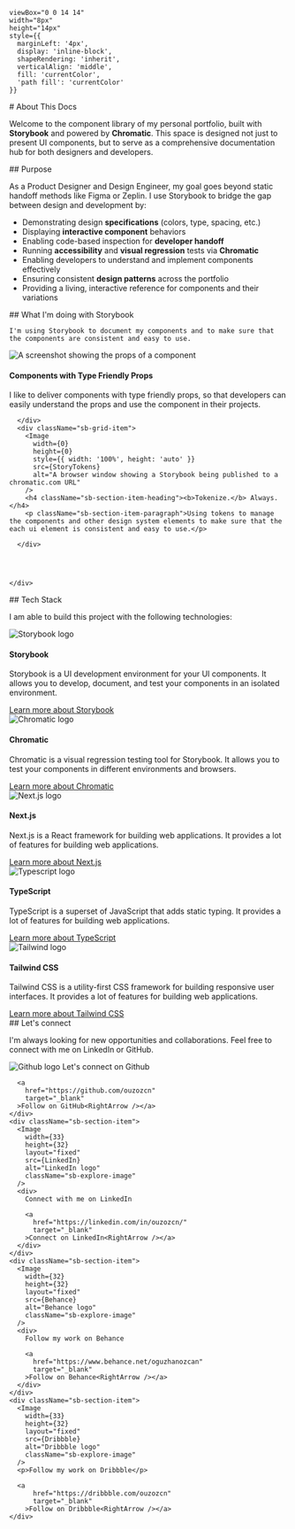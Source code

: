 
    viewBox="0 0 14 14" 
    width="8px" 
    height="14px" 
    style={{ 
      marginLeft: '4px',
      display: 'inline-block',
      shapeRendering: 'inherit',
      verticalAlign: 'middle',
      fill: 'currentColor',
      'path fill': 'currentColor'
    }}
>
  <path d="m11.1 7.35-5.5 5.5a.5.5 0 0 1-.7-.7L10.04 7 4.9 1.85a.5.5 0 1 1 .7-.7l5.5 5.5c.2.2.2.5 0 .7Z" />
</svg>

<Meta title="About This Docs" />

<div className="sb-container">
  <div className='sb-section-title'>
    # About This Docs

   Welcome to the component library of my personal portfolio, built with <b>Storybook</b> and powered by <b>Chromatic</b>. This space is designed not just to present UI components, but to serve as a comprehensive documentation hub for both designers and developers.
  </div>
  <div className='sb-section-title'>
    ## Purpose

   As a Product Designer and Design Engineer, my goal goes beyond static handoff methods like Figma or Zeplin. I use Storybook to bridge the gap between design and development by:
  </div>
  <div className='list'>
    <ul>
      <li>Demonstrating design <b>specifications</b> (colors, type, spacing, etc.)</li>
      <li>Displaying <b>interactive component</b> behaviors</li>
      <li>Enabling code-based inspection for <b>developer handoff</b></li>
      <li>Running <b>accessibility</b> and <b>visual regression</b> tests via <b>Chromatic</b></li>
      <li>Enabling developers to understand and implement components effectively</li>
      <li>Ensuring consistent <b>design patterns</b> across the portfolio</li>
      <li>Providing a living, interactive reference for components and their variations</li>
    </ul>
  </div>
</div>

<div className="sb-container">
  <div className='sb-section-title'>
    ## What I'm doing with Storybook

    I'm using Storybook to document my components and to make sure that the components are consistent and easy to use.
  </div>

  <div className="sb-section">
    <div className="sb-features-grid">
      <div className="sb-grid-item">
        <Image 
          width={0}
          height={0}
          style={{ width: '100%', height: 'auto' }} 
          src={StoryProps} 
          alt="A screenshot showing the props of a component" 
        />
        <h4 className="sb-section-item-heading">Components with <b>Type Friendly Props</b></h4>
        <p className="sb-section-item-paragraph">I like to deliver components with type friendly props, so that developers can easily understand the props and use the component in their projects.</p>
       
      </div>
      <div className="sb-grid-item">
        <Image 
          width={0}
          height={0}
          style={{ width: '100%', height: 'auto' }} 
          src={StoryTokens} 
          alt="A browser window showing a Storybook being published to a chromatic.com URL" 
        />
        <h4 className="sb-section-item-heading"><b>Tokenize.</b> Always.</h4>
        <p className="sb-section-item-paragraph">Using tokens to manage the components and other design system elements to make sure that the each ui element is consistent and easy to use.</p>
        
      </div>
      
      
      
      
    </div>
  </div>
</div>


<div className="sb-container">
<div className='sb-section-title'>
    ## Tech Stack

   I am able to build this project with the following technologies:
  </div>
<div className="sb-features-grid">
    <div className="sb-grid-item">
      <Image
        src={LogoStorybook}
        alt="Storybook logo"
        width={0}
        height={0}
        style={{ width: '100%', height: 'auto' }}
      />
      <h4 className="sb-section-item-heading">Storybook</h4>
      <p className="sb-section-item-paragraph">Storybook is a UI development environment for your UI components. It allows you to develop, document, and test your components in an isolated environment.</p>
      <a
        href="https://storybook.js.org/"
        target="_blank"
      >Learn more about Storybook<RightArrow /></a>
    </div>
    <div className="sb-grid-item">
      <Image 
        width={0}
        height={0}
        style={{ width: '100%', height: 'auto' }}
        src={LogoChromatic}
        alt="Chromatic logo"
      />
      <h4 className="sb-section-item-heading">Chromatic</h4>
      <p className="sb-section-item-paragraph">Chromatic is a visual regression testing tool for Storybook. It allows you to test your components in different environments and browsers.</p>
      <a
        href="https://www.chromatic.com/"
        target="_blank"
      >Learn more about Chromatic<RightArrow /></a>
    </div>
    <div className="sb-grid-item">
      <Image 
        width={0}
        height={0}
        style={{ width: '100%', height: 'auto' }} 
        src={LogoNext} 
        alt="Next.js logo" 
      />
      <div>
        <h4 className="sb-section-item-heading">Next.js</h4>
        <p className="sb-section-item-paragraph">Next.js is a React framework for building web applications. It provides a lot of features for building web applications.</p>
        <a
          href="https://nextjs.org/"
          target="_blank"
        >Learn more about Next.js<RightArrow /></a>
      </div>
    </div>
     <div className="sb-grid-item">
      <Image 
        width={0}
        height={0}
        style={{ width: '100%', height: 'auto' }} 
        src={LogoTypescript} 
        alt="Typescript logo" 
      />
      <div>
        <h4 className="sb-section-item-heading">TypeScript</h4>
        <p className="sb-section-item-paragraph">TypeScript is a superset of JavaScript that adds static typing. It provides a lot of features for building web applications.</p>
        <a
          href="https://www.typescriptlang.org/"
          target="_blank"
        >Learn more about TypeScript<RightArrow /></a>
      </div>
    </div>
    <div className="sb-grid-item">
      <Image 
        width={0}
        height={0}
        style={{ width: '100%', height: 'auto' }} 
        src={LogoTailwind} 
        alt="Tailwind logo" 
      />
      <div>
        <h4 className="sb-section-item-heading">Tailwind CSS</h4>
        <p className="sb-section-item-paragraph">Tailwind CSS is a utility-first CSS framework for building responsive user interfaces. It provides a lot of features for building web applications.</p>
        <a
          href="https://tailwindcss.com/"
          target="_blank"
        >Learn more about Tailwind CSS<RightArrow /></a>
      </div>
    </div>
  </div>
</div>

<div className='sb-section-title'>
    ## Let's connect

   I'm always looking for new opportunities and collaborations. Feel free to connect with me on LinkedIn or GitHub.
  </div>
<div className="sb-section sb-socials">
    <div className="sb-section-item">
      <Image 
        width={32}
        height={32}
        layout="fixed"
        src={Github} 
        alt="Github logo" 
        className="sb-explore-image"
      />
     Let's connect on Github

      <a
        href="https://github.com/ouzozcn"
        target="_blank"
      >Follow on GitHub<RightArrow /></a>
    </div>
    <div className="sb-section-item">
      <Image 
        width={33}
        height={32}
        layout="fixed"
        src={LinkedIn} 
        alt="LinkedIn logo" 
        className="sb-explore-image"
      />
      <div>
        Connect with me on LinkedIn

        <a
          href="https://linkedin.com/in/ouzozcn/"
          target="_blank"
        >Connect on LinkedIn<RightArrow /></a>
      </div>
    </div>
    <div className="sb-section-item">
      <Image 
        width={32}
        height={32}
        layout="fixed"
        src={Behance} 
        alt="Behance logo" 
        className="sb-explore-image"
      />
      <div>
        Follow my work on Behance

        <a
          href="https://www.behance.net/oguzhanozcan"
          target="_blank"
        >Follow on Behance<RightArrow /></a>
      </div>
    </div>
    <div className="sb-section-item">
      <Image 
        width={33}
        height={32}
        layout="fixed"
        src={Dribbble} 
        alt="Dribbble logo" 
        className="sb-explore-image"
      />
      <p>Follow my work on Dribbble</p>

      <a
          href="https://dribbble.com/ouzozcn"
          target="_blank"
        >Follow on Dribbble<RightArrow /></a>
    </div>
</div>

<style>
  {`
  :root {
    font-family: var(--font-space-grotesk), system-ui, -apple-system, BlinkMacSystemFont, 'Segoe UI', Roboto, Oxygen, Ubuntu, Cantarell, 'Open Sans', 'Helvetica Neue', sans-serif;
  }

  body, #storybook-root, #storybook-docs {
    font-family: var(--font-space-grotesk), system-ui, -apple-system, BlinkMacSystemFont, 'Segoe UI', Roboto, Oxygen, Ubuntu, Cantarell, 'Open Sans', 'Helvetica Neue', sans-serif;
  }

  .sb-container {
    margin-bottom: 48px;
  }

  .sb-section {
    width: 100%;
    display: flex;
    flex-direction: row;
    gap: 20px;
  }

  img {
    object-fit: cover;
  }

  .sb-section-title {
    margin-bottom: 32px;
  }

  .sb-section a:not(h1 a, h2 a, h3 a) {
    font-size: 14px;
  }

  .sb-section-item, .sb-grid-item {
    flex: 1;
    display: flex;
    flex-direction: column;
  }

  .sb-section-item-heading {
    padding-top: 20px !important;
    padding-bottom: 5px !important;
    margin: 0 !important;
  }
  .sb-section-item-paragraph {
    margin: 0;
    padding-bottom: 10px;
  }

  .sb-chevron {
    margin-left: 5px;
  }

  .sb-features-grid {
    display: grid;
    grid-template-columns: repeat(2, 1fr);
    grid-gap: 32px 20px;
  }

  .sb-socials {
    display: grid;
    grid-template-columns: repeat(4, 1fr);
  }

  .sb-socials p {
    margin-bottom: 10px;
  }

  .sb-explore-image {
    max-height: 32px;
    align-self: flex-start;
  }

  .sb-addon {
    width: 100%;
    display: flex;
    align-items: center;
    position: relative;
    background-color: #EEF3F8;
    border-radius: 5px;
    border: 1px solid rgba(0, 0, 0, 0.05);
    background: #EEF3F8;
    height: 180px;
    margin-bottom: 48px;
    overflow: hidden;
  }

  .sb-addon-text {
    padding-left: 48px;
    max-width: 240px;
  }

  .sb-addon-text h4 {
    padding-top: 0px;
  }

  .sb-addon-img {
    position: absolute;
    left: 345px;
    top: 0;
    height: 100%;
    width: 200%;
    overflow: hidden;
  }

  .sb-addon-img img {
    width: 650px;
    transform: rotate(-15deg);
    margin-left: 40px;
    margin-top: -72px;
    box-shadow: 0 0 1px rgba(255, 255, 255, 0);
    backface-visibility: hidden;
  }

  @media screen and (max-width: 800px) {
    .sb-addon-img {
      left: 300px;
    }
  }

  @media screen and (max-width: 600px) {
    .sb-section {
      flex-direction: column;
    }

    .sb-features-grid {
      grid-template-columns: repeat(1, 1fr);
    }

    .sb-socials {
      grid-template-columns: repeat(2, 1fr);
    }

    .sb-addon {
      height: 280px;
      align-items: flex-start;
      padding-top: 32px;
      overflow: hidden;
    }

    .sb-addon-text {
      padding-left: 24px;
    }

    .sb-addon-img {
      right: 0;
      left: 0;
      top: 130px;
      bottom: 0;
      overflow: hidden;
      height: auto;
      width: 124%;
    }

    .sb-addon-img img {
      width: 1200px;
      transform: rotate(-12deg);
      margin-left: 0;
      margin-top: 48px;
      margin-bottom: -40px;
      margin-left: -24px;
    }
  }
  `}
</style>
